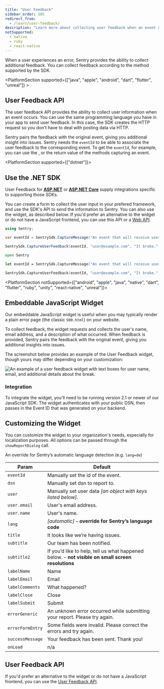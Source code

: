 ```yaml
---
title: "User Feedback"
sidebar_order: 105
redirect_from:
  - /learn/user-feedback/
description: "Learn more about collecting user feedback when an event occurs. Sentry pairs the feedback with the original event, giving you additional insight into issues."
notSupported:
  - native
  - ruby
  - react-native
---
```


When a user experiences an error, Sentry provides the ability to collect additional feedback. You can collect feedback according to the method supported by the SDK.

<PlatformSection supported={["java", "apple", "android", "dart", "flutter", "unreal"]} >

## User Feedback API

The user feedback API provides the ability to collect user information when an event occurs. You can use the same programming language you have in your app to send user feedback. In this case, the SDK creates the HTTP request so you don't have to deal with posting data via HTTP.

Sentry pairs the feedback with the original event, giving you additional insight into issues. Sentry needs the `eventId` to be able to associate the user feedback to the corresponding event. To get the `eventId`, for example, you can use the <PlatformLink to="/configuration/options/#before-send"><PlatformIdentifier name="before-send" /></PlatformLink>, or the return value of the methods capturing an event.

<PlatformContent includePath="enriching-events/user-feedback/sdk-api-example" />

</PlatformSection>

<PlatformSection supported={["dotnet"]}>

## Use the .NET SDK

<Note>

User Feedback for **[ASP.NET](/platforms/dotnet/guides/aspnet/enriching-events/user-feedback/#integration)** or **[ASP.NET Core](/platforms/dotnet/guides/aspnetcore/enriching-events/user-feedback/#integration)** supply integrations specific to supporting those SDKs.

</Note>

You can create a form to collect the user input in your prefered framework, and use the SDK's API to send the information to Sentry. You can also use the widget, as described below. If you'd prefer an alternative to the widget or do not have a JavaScript frontend, you can use this API or a [Web API](/api/projects/submit-user-feedback/).

```csharp {tabTitle:C#}
using Sentry;

var eventId = SentrySdk.CaptureMessage("An event that will receive user feedback.");

SentrySdk.CaptureUserFeedback(eventId, "user@example.com", "It broke.", "The User");
```

```fsharp {tabTitle:F#}
open Sentry

let eventId = SentrySdk.CaptureMessage("An event that will receive user feedback.")

SentrySdk.CaptureUserFeedback(eventId, "user@example.com", "It broke.", "The User")
```

</PlatformSection>

<PlatformSection notSupported={["android", "apple", "java", "native", "dart", "flutter", "ruby", "unity", "react-native", "unreal"]}>

## Embeddable JavaScript Widget

Our embeddable JavaScript widget is useful when you may typically render a plain error page (the classic `500.html`) on your website.

To collect feedback, the widget requests and collects the user's name, email address, and a description of what occurred. When feedback is provided, Sentry pairs the feedback with the original event, giving you additional insights into issues.

The screenshot below provides an example of the User Feedback widget, though yours may differ depending on your customization:

![An example of a user feedback widget with text boxes for user name, email, and additional details about the break.](user_feedback_widget.png)

### Integration

To integrate the widget, you'll need to be running version 2.1 or newer of our JavaScript SDK. The widget authenticates with your public DSN, then passes in the Event ID that was generated on your backend.

<PlatformContent includePath="enriching-events/user-feedback/example-widget" />

## Customizing the Widget

You can customize the widget to your organization's needs, especially for localization purposes. All options can be passed through the `showReportDialog` call.

An override for Sentry’s automatic language detection (e.g. `lang=de`)

| Param            | Default                                                                                           |
| ---------------- | ------------------------------------------------------------------------------------------------- |
| `eventId`        | Manually set the id of the event.                                                                 |
| `dsn`            | Manually set dsn to report to.                                                                    |
| `user`           | Manually set user data _[an object with keys listed below]_.                                      |
| `user.email`     | User's email address.                                                                             |
| `user.name`      | User's name.                                                                                      |
| `lang`           | _[automatic]_ – **override for Sentry’s language code**                                           |
| `title`          | It looks like we’re having issues.                                                                |
| `subtitle`       | Our team has been notified.                                                                       |
| `subtitle2`      | If you’d like to help, tell us what happened below. – **not visible on small screen resolutions** |
| `labelName`      | Name                                                                                              |
| `labelEmail`     | Email                                                                                             |
| `labelComments`  | What happened?                                                                                    |
| `labelClose`     | Close                                                                                             |
| `labelSubmit`    | Submit                                                                                            |
| `errorGeneric`   | An unknown error occurred while submitting your report. Please try again.                         |
| `errorFormEntry` | Some fields were invalid. Please correct the errors and try again.                                |
| `successMessage` | Your feedback has been sent. Thank you!                                                           |
| `onLoad`         | n/a                                                                                               |

## User Feedback API

If you'd prefer an alternative to the widget or do not have a JavaScript frontend, you can use the [User Feedback API](/api/projects/submit-user-feedback/).

</PlatformSection>
